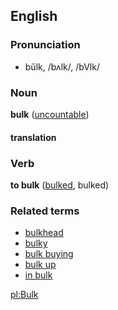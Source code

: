 ==English==

===Pronunciation===
*bŭlk, /bʌlk/, /bVlk/

===Noun===
'''bulk''' ([[uncountable]])

====translation====

===Verb===
'''to bulk''' ([[bulked]], bulked)

===Related terms===
*[[bulkhead]]
*[[bulky]]
*[[bulk buying]]
*[[bulk up]]
*[[in bulk]]

[[pl:Bulk]]